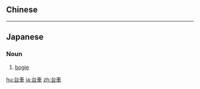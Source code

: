{{also|臺車|台车}}
==Chinese==
{{zh-see|臺車}}

----

==Japanese==
{{ja-kanjitab|台|車}}

===Noun===
{{ja-noun|だいしゃ|kyu=臺車}}

# [[bogie]] {{gloss|structure with axles and wheels under a railroad carriage or locomotive}}

[[hu:台車]]
[[ja:台車]]
[[zh:台車]]